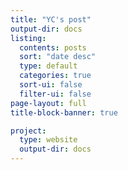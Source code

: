 ```yaml
---
title: "YC's post"
output-dir: docs
listing:
  contents: posts
  sort: "date desc"
  type: default
  categories: true
  sort-ui: false
  filter-ui: false
page-layout: full
title-block-banner: true

project:
  type: website
  output-dir: docs
---
```

